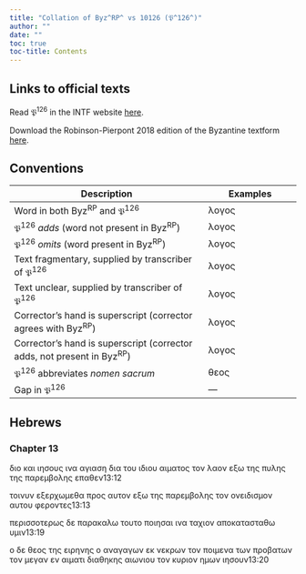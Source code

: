 ```yaml
---
title: "Collation of Byz^RP^ vs 10126 (𝔓^126^)"
author: ""
date: ""
toc: true
toc-title: Contents
---
```


::: {.callout-note appearance="minimal" icon="false" collapse="true"}
# Links to official texts

Read 𝔓^126^ in the INTF website [here](https://ntvmr.uni-muenster.de/manuscript-workspace?docID=10126).

Download the Robinson-Pierpont 2018 edition of the Byzantine textform [here](https://web.archive.org/web/20210413060536/https://byzantinetext.com/wp-content/uploads/2021/03/robinson-pierpont-2018-gnt-edition.pdf).


:::


::: {.callout-note appearance="minimal" icon="false" collapse="true"}
# Conventions

| Description                                                              	| Examples                           	|
|--------------------------------------------------------------------------	|------------------------------------	|
| Word in both Byz^RP^ and 𝔓^126^                                   	| λογος                              	|
| 𝔓^126^ *adds* (word not present in Byz^RP^)                       	| [λογος]{.greek-added}            	|
| 𝔓^126^ *omits* (word present in Byz^RP^)                          	| [λογος]{.greek-omitted}          	|
| Text fragmentary, supplied by transcriber of 𝔓^126^               	| [λογος]{.greek-supplied}         	|
| Text unclear, supplied by transcriber of 𝔓^126^                   	| [λογος]{.unclear}                	|
| Corrector's hand is superscript (corrector agrees with Byz^RP^)          	| [λογος]{.corr}                   	|
| Corrector's hand is superscript (corrector adds, not present in Byz^RP^) 	| [[λογος]{.corr}]{.greek-added} 	|
| 𝔓^126^ abbreviates *nomen sacrum*                                 	| [θεος]{.greek-abbr}            	|
| Gap in 𝔓^126^                                                     	| [―]{.gap}                        	|
:::

## Hebrews

### Chapter 13

[διο]{.greek-omitted} [και]{.greek-omitted} [ιησους]{.greek-omitted} [ινα]{.greek-omitted} [αγιαση]{.greek-omitted} [δια]{.greek-omitted} [του]{.greek-omitted} [ιδιου]{.greek-omitted} [αιματος]{.greek-supplied} [τον]{.greek-supplied} [λαον]{.greek-supplied} εξω τη[ς]{.unclear} πυλης [[τ]{.unclear}ης]{.greek-added} [πα[ρεμβολης]{.greek-supplied}]{.greek-added} [επαθεν]{.greek-supplied}[13:12]{.aside}

[τοιν]{.greek-supplied}[υν]{.unclear} εξερχω[μ]{.greek-supplied}εθα [προς]{.greek-supplied} [αυτον]{.greek-supplied} [εξω]{.greek-supplied} [της]{.greek-supplied} [παρεμβολης]{.greek-supplied} [τον]{.greek-supplied} [ο]{.greek-supplied}[νει]{.unclear}[δισμον]{.greek-supplied} [αυτου]{.greek-omitted} [φεροντες]{.greek-omitted}[13:13]{.aside}

[περισσοτερως]{.greek-omitted} [δε]{.greek-omitted} [παρακαλω]{.greek-omitted} [τουτο]{.greek-omitted} [ποιησαι]{.greek-omitted} [ινα]{.greek-omitted} [ταχιον]{.greek-omitted} απ[οκα]{.unclear}τασταθω υμιν[13:19]{.aside}

[ο]{.unclear} [δ]{.unclear}[ε]{.greek-supplied} [θεος]{.greek-abbr} [της]{.greek-supplied} [ειρηνης]{.greek-supplied} ο α[να]{.unclear}γαγων ε[κ]{.unclear} [ν]{.unclear}[εκρων]{.greek-supplied} [τον]{.greek-supplied} [ποιμενα]{.greek-supplied} [των]{.greek-supplied} [πρ]{.unclear}[οβατων]{.greek-supplied} [τον]{.greek-supplied} [μεγαν]{.greek-supplied} [εν]{.greek-supplied} [αιματι]{.greek-supplied} [διαθηκης]{.greek-supplied} [αιωνιου]{.greek-omitted} [τον]{.greek-omitted} [κυριον]{.greek-omitted} [ημων]{.greek-omitted} [ιησουν]{.greek-omitted}[13:20]{.aside}

